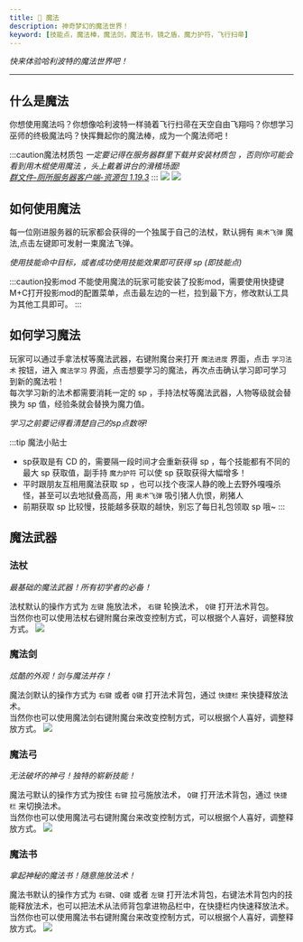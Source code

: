 ```yaml
---
title: 🔮 魔法
description: 神奇梦幻的魔法世界！
keyword: [技能点，魔法棒，魔法剑，魔法书，镜之盾，魔力护符，飞行扫帚]
---
```


*快来体验哈利波特的魔法世界吧！*
***

## 什么是魔法

你想使用魔法吗？你想像哈利波特一样骑着飞行扫帚在天空自由飞翔吗？你想学习巫师的终极魔法吗？快挥舞起你的魔法棒，成为一个魔法师吧！

:::caution魔法材质包
_一定要记得在服务器群里下载并安装材质包 ，否则你可能会看到用木棍使用魔法 ，头上戴着讲台的滑稽场面!_  
[*群文件-厕所服务器客户端-资源包 1.19.3*](#)
:::
![](/img/magic/29.png) ![](/img/magic/30.png)

## 如何使用魔法

每一位刚进服务器的玩家都会获得的一个独属于自己的法杖，默认拥有 `奥术飞弹` 魔法,点击左键即可发射一束魔法飞弹。  

*使用技能命中目标，或者成功使用技能效果即可获得 sp (即技能点)*

:::caution投影mod
不能使用魔法的玩家可能安装了投影mod，需要使用快捷键M+C打开投影mod的配置菜单，点击最左边的一栏，拉到最下方，修改默认工具为其他工具即可。
:::

## 如何学习魔法

玩家可以通过手拿法杖等魔法武器，右键附魔台来打开 `魔法进度` 界面，点击 `学习法术` 按钮，进入 `魔法学习` 界面，点击想要学习的魔法，再次点击确认学习即可学习到新的魔法啦！  
每次学习新的法术都需要消耗一定的 sp ，手持法杖等魔法武器，人物等级就会替换为 sp 值，经验条就会替换为魔力值。  

*学习之前要记得看清楚自己的sp点数呀!*

:::tip 魔法小贴士
- sp获取是有 CD 的，需要隔一段时间才会重新获得 sp ，每个技能都有不同的最大 sp 获取值，副手持 `魔力护符` 可以使 sp 获取获得大幅增多！
- 平时跟朋友互相用魔法获取 sp ，也可以找个夜深人静的晚上去野外嘎嘎杀怪，甚至可以去地狱叠高高，用 `奥术飞弹` 吸引猪人仇恨，刷猪人
- 前期获取 sp 比较慢，技能越多获取的越快，别忘了每日礼包领取 sp 哦~
:::

## 魔法武器

### 法杖
*最基础的魔法武器！所有初学者的必备！*

法杖默认的操作方式为 `左键` 施放法术， `右键` 轮换法术， `Q键` 打开法术背包。  
当然你也可以使用法杖右键附魔台来改变控制方式，可以根据个人喜好，调整释放方式。
![](\img\magic\QQ截图20230810174027.png)

### 魔法剑
*炫酷的外观！剑与魔法并存！*

魔法剑默认的操作方式为 `右键` 或者 `Q键` 打开法术背包，通过 `快捷栏` 来快捷释放法术。  
当然你也可以使用魔法剑右键附魔台来改变控制方式，可以根据个人喜好，调整释放方式。
![](\img\magic\QQ截图20230810174011.png)

### 魔法弓
*无法破坏的神弓！独特的崭新技能！*

魔法弓默认的操作方式为按住 `右键` 拉弓施放法术， `Q键` 打开法术背包，通过 `快捷栏` 来切换法术。  
当然你也可以使用魔法弓右键附魔台来改变控制方式，可以根据个人喜好，调整释放方式。
![](\img\magic\QQ截图20230810174045.png)

### 魔法书
*拿起神秘的魔法书！随意施放法术！*

魔法书默认的操作方式为 `右键`、`Q键` 或者 `左键` 打开法术背包，右键法术背包内的技能释放法术，也可以把法术从法师背包拿进物品栏中，在快捷栏内快速释放法术。  
当然你也可以使用魔法书右键附魔台来改变控制方式，可以根据个人喜好，调整释放方式。
![](\img\magic\QQ截图20230810173950.png)  
